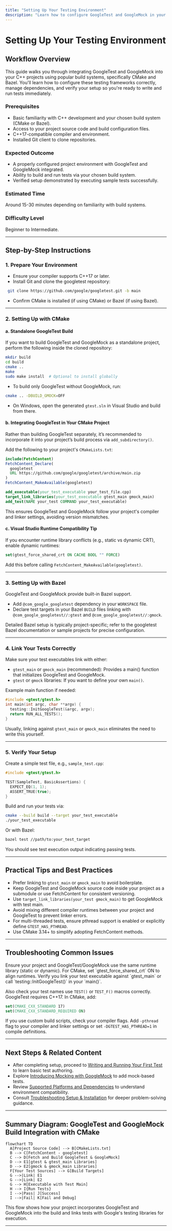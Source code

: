 ```yaml
---
title: "Setting Up Your Testing Environment"
description: "Learn how to configure GoogleTest and GoogleMock in your project using popular build systems like CMake and Bazel. This page guides you through integrating the frameworks, handling dependencies, and verifying your setup for immediate productivity."
---
```


# Setting Up Your Testing Environment

## Workflow Overview

This guide walks you through integrating GoogleTest and GoogleMock into your C++ projects using popular build systems, specifically CMake and Bazel. You'll learn how to configure these testing frameworks correctly, manage dependencies, and verify your setup so you're ready to write and run tests immediately.

### Prerequisites
- Basic familiarity with C++ development and your chosen build system (CMake or Bazel).
- Access to your project source code and build configuration files.
- C++17-compatible compiler and environment.
- Installed Git client to clone repositories.

### Expected Outcome
- A properly configured project environment with GoogleTest and GoogleMock integrated.
- Ability to build and run tests via your chosen build system.
- Verified setup demonstrated by executing sample tests successfully.

### Estimated Time
Around 15-30 minutes depending on familiarity with build systems.

### Difficulty Level
Beginner to Intermediate.

---

## Step-by-Step Instructions

### 1. Prepare Your Environment

- Ensure your compiler supports C++17 or later.
- Install Git and clone the googletest repository:

```bash
 git clone https://github.com/google/googletest.git -b main
```

- Confirm CMake is installed (if using CMake) or Bazel (if using Bazel).

---

### 2. Setting Up with CMake

#### a. Standalone GoogleTest Build

If you want to build GoogleTest and GoogleMock as a standalone project, perform the following inside the cloned repository:

```bash
mkdir build
cd build
cmake ..
make
sudo make install  # Optional to install globally
```

- To build only GoogleTest without GoogleMock, run:

```bash
cmake .. -DBUILD_GMOCK=OFF
```

- On Windows, open the generated `gtest.sln` in Visual Studio and build from there.

#### b. Integrating GoogleTest in Your CMake Project

Rather than building GoogleTest separately, it’s recommended to incorporate it into your project’s build process via `add_subdirectory()`.

Add the following to your project's `CMakeLists.txt`:

```cmake
include(FetchContent)
FetchContent_Declare(
  googletest
  URL https://github.com/google/googletest/archive/main.zip
)
FetchContent_MakeAvailable(googletest)

add_executable(your_test_executable your_test_file.cpp)
target_link_libraries(your_test_executable gtest_main gmock_main)
add_test(NAME your_test COMMAND your_test_executable)
```

This ensures GoogleTest and GoogleMock follow your project's compiler and linker settings, avoiding version mismatches.

#### c. Visual Studio Runtime Compatibility Tip

If you encounter runtime library conflicts (e.g., static vs dynamic CRT), enable dynamic runtimes:

```cmake
set(gtest_force_shared_crt ON CACHE BOOL "" FORCE)
```

Add this before calling `FetchContent_MakeAvailable(googletest)`.


---

### 3. Setting Up with Bazel

GoogleTest and GoogleMock provide built-in Bazel support.

- Add `@com_google_googletest` dependency in your `WORKSPACE` file.
- Declare test targets in your Bazel `BUILD` files linking with `@com_google_googletest//:gtest` and `@com_google_googletest//:gmock`.

Detailed Bazel setup is typically project-specific; refer to the googletest Bazel documentation or sample projects for precise configuration.

---

### 4. Link Your Tests Correctly

Make sure your test executables link with either:

- `gtest_main` or `gmock_main` (recommended): Provides a main() function that initializes GoogleTest and GoogleMock.
- `gtest` or `gmock` libraries: If you want to define your own `main()`.

Example main function if needed:

```c++
#include <gtest/gtest.h>
int main(int argc, char **argv) {
  testing::InitGoogleTest(&argc, argv);
  return RUN_ALL_TESTS();
}
```

Usually, linking against `gtest_main` or `gmock_main` eliminates the need to write this yourself.

---

### 5. Verify Your Setup

Create a simple test file, e.g., `sample_test.cpp`:

```c++
#include <gtest/gtest.h>

TEST(SampleTest, BasicAssertions) {
  EXPECT_EQ(1, 1);
  ASSERT_TRUE(true);
}
```

Build and run your tests via:

```bash
cmake --build build --target your_test_executable
./your_test_executable
```

Or with Bazel:

```bash
bazel test //path/to:your_test_target
```

You should see test execution output indicating passing tests.

---

## Practical Tips and Best Practices

- Prefer linking to `gtest_main` or `gmock_main` to avoid boilerplate.
- Keep GoogleTest and GoogleMock source code inside your project as a submodule or use FetchContent for consistent versioning.
- Use `target_link_libraries(your_test gmock_main)` to get GoogleMock with test main.
- Avoid mixing different compiler runtimes between your project and GoogleTest to prevent linker errors.
- For multi-threaded tests, ensure pthread support is enabled or explicitly define `GTEST_HAS_PTHREAD`.
- Use CMake 3.14+ to simplify adopting FetchContent methods.

---

## Troubleshooting Common Issues

<AccordionGroup title="Common Setup Issues and Solutions">
<Accordion title="Linker Errors Related to Runtime Library Mismatches">
Ensure your project and GoogleTest/GoogleMock use the same runtime library (static or dynamic). For CMake, set `gtest_force_shared_crt` ON to align runtimes.
</Accordion>
<Accordion title="Tests Not Discovered or Run">
Verify you link your test executable against `gtest_main` or call `testing::InitGoogleTest()` in your `main()`.

Also check your test names use `TEST()` or `TEST_F()` macros correctly.
</Accordion>
<Accordion title="Compiler Support Issues (Missing C++17)">
GoogleTest requires C++17. In CMake, add:
```cmake
set(CMAKE_CXX_STANDARD 17)
set(CMAKE_CXX_STANDARD_REQUIRED ON)
```

If you use custom build scripts, check your compiler flags.
</Accordion>
<Accordion title="Pthread-Related Link Errors on Linux">
Add `-pthread` flag to your compiler and linker settings or set `-DGTEST_HAS_PTHREAD=1` in compile definitions.
</Accordion>
</AccordionGroup>

---

## Next Steps & Related Content

- After completing setup, proceed to [Writing and Running Your First Test](../../guides/getting-started/first-test) to learn basic test authoring.
- Explore [Introducing Mocking with GoogleMock](../../guides/getting-started/mocking-intro) to add mock-based tests.
- Review [Supported Platforms and Dependencies](../../overview/integration-adoption/supported-platforms) to understand environment compatibility.
- Consult [Troubleshooting Setup & Installation](../../getting-started/environment-setup/troubleshooting-setup) for deeper problem-solving guidance.

---

## Summary Diagram: GoogleTest and GoogleMock Build Integration with CMake

```mermaid
flowchart TD
  A[Project Source Code] --> B[CMakeLists.txt]
  B --> C[FetchContent - googletest]
  C --> D[Fetch and Build GoogleTest & GoogleMock]
  D --> E1[gtest & gtest_main Libraries]
  D --> E2[gmock & gmock_main Libraries]
  F[Your Test Sources] --> G[Build Targets]
  G -->|Link| E1
  G -->|Link| E2
  G --> H[Executable with Test Main]
  H --> I{Run Tests}
  I -->|Pass| J[Success]
  I -->|Fail| K[Fail and Debug]
```

This flow shows how your project incorporates GoogleTest and GoogleMock into the build and links tests with Google's testing libraries for execution.

---